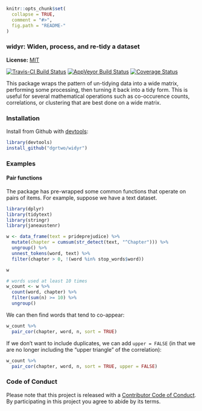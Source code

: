 <!-- README.md is generated from README.Rmd. Please edit that file -->

```r
knitr::opts_chunk$set(
  collapse = TRUE,
  comment = "#>",
  fig.path = "README-"
)
```

### widyr: Widen, process, and re-tidy a dataset

**License:** [MIT](https://opensource.org/licenses/MIT)

[![Travis-CI Build Status](https://travis-ci.org/widyr.svg?branch=master)](https://travis-ci.org/dgrtwo/widyr)
[![AppVeyor Build Status](https://ci.appveyor.com/api/projects/status/github/dgrtwo/widyr?branch=master&svg=true)](https://ci.appveyor.com/project/dgrtwo/widyr)
[![Coverage Status](https://img.shields.io/codecov/c/github//master.svg)](https://codecov.io/github/?branch=master)

This package wraps the pattern of un-tidying data into a wide matrix, performing some processing, then turning it back into a tidy form. This is useful for several mathematical operations such as co-occurence counts, correlations, or clustering that are best done on a wide matrix.

### Installation

Install from Github with [devtools](https://github.com/hadley/devtools):

```r
library(devtools)
install_github("dgrtwo/widyr")
```

### Examples

#### Pair functions

The package has pre-wrapped some common functions that operate on pairs of items. For example, suppose we have a text dataset.

```r
library(dplyr)
library(tidytext)
library(stringr)
library(janeaustenr)

w <- data_frame(text = prideprejudice) %>%
  mutate(chapter = cumsum(str_detect(text, "^Chapter"))) %>%
  ungroup() %>%
  unnest_tokens(word, text) %>%
  filter(chapter > 0, !(word %in% stop_words$word))

w

# words used at least 10 times
w_count <- w %>%
  count(word, chapter) %>%
  filter(sum(n) >= 10) %>%
  ungroup()
```

We can then find words that tend to co-appear:

```r
w_count %>%
  pair_cor(chapter, word, n, sort = TRUE)
```

If we don't want to include duplicates, we can add `upper = FALSE` (in that we are no longer including the "upper triangle" of the correlation):

```r
w_count %>%
  pair_cor(chapter, word, n, sort = TRUE, upper = FALSE)
```

### Code of Conduct

Please note that this project is released with a [Contributor Code of Conduct](CONDUCT.md). By participating in this project you agree to abide by its terms.
